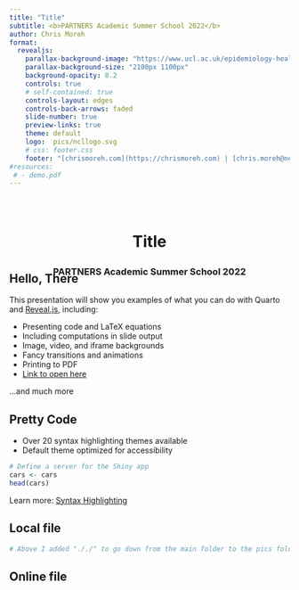 ```yaml
---
title: "Title"
subtitle: <b>PARTNERS Academic Summer School 2022</b>
author: Chris Moreh
format: 
  revealjs:
    parallax-background-image: "https://www.ucl.ac.uk/epidemiology-health-care/sites/epidemiology_health_care/files/CeLSIUS_button.jpg"
    parallax-background-size: "2100px 1100px"
    background-opacity: 0.2
    controls: true
    # self-contained: true
    controls-layout: edges
    controls-back-arrows: faded
    slide-number: true
    preview-links: true
    theme: default
    logo:  pics/ncllogo.svg
    # css: footer.css
    footer: "[chrismoreh.com](https://chrismoreh.com) | [chris.moreh@newcastle.ac.uk](mailto: chris.moreh@newcastle.ac.uk)"
#resources:
 # - demo.pdf
---
```



## {background-color="white" background-image="https://www.ucl.ac.uk/epidemiology-health-care/sites/epidemiology_health_care/files/CeLSIUS_button.jpg" background-opacity=0.2}

<h1><p style="text-align:center; left: 50%; margin-right: 50%; transform: translate(50%, 120%)"> 
Title 
</p></h1>

<h3><p style="text-align:center;  transform: translate(0%, 200%)">
PARTNERS Academic Summer School 2022
</p></h3>

## Hello, There

This presentation will show you examples of what you can do with Quarto and [Reveal.js](https://revealjs.com), including:

-   Presenting code and LaTeX equations
-   Including computations in slide output
-   Image, video, and iframe backgrounds
-   Fancy transitions and animations
-   Printing to PDF
- [Link to open here](https://quarto.org/docs/presentations/revealjs/presenting.html)

...and much more

## Pretty Code {auto-animate="true"}

-   Over 20 syntax highlighting themes available
-   Default theme optimized for accessibility

``` r
# Define a server for the Shiny app
cars <- cars
head(cars)
```

::: footer
Learn more: [Syntax Highlighting](https://quarto.org/docs/output-formats/html-code.html#highlighting)
:::

## Local file {background-image="././pics/Slide1.PNG" background-size="100%"}

```r
# Above I added "././" to go down from the main folder to the pics folder when it is rendered online
```

## Online file {background-gradient="radial-gradient(#283b95, #17b2c3)"}

## {background-color="white" background-image="././pics/VIZ5.jpg" background-size="70%" background-opacity=0.32}

